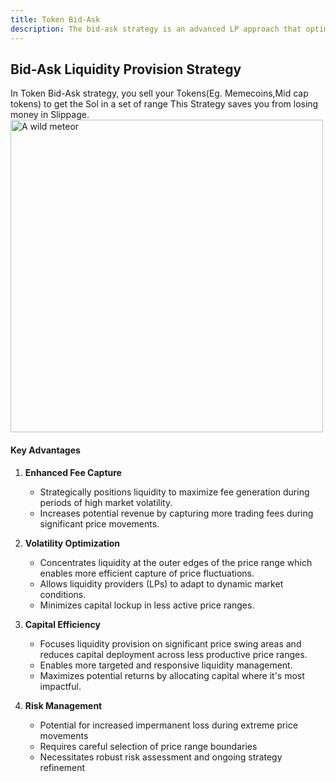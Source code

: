 ```yaml
---
title: Token Bid-Ask
description: The bid-ask strategy is an advanced LP approach that optimizes capital allocation by concentrating liquidity at the price range extremes, allowing for more effective handling of market volatility. ☄️
--- 
```


## Bid-Ask Liquidity Provision Strategy
<Callout> In Token Bid-Ask strategy, you sell your Tokens(Eg. Memecoins,Mid cap tokens) to get the Sol in a set of range</Callout>
This Strategy saves you from losing money in Slippage.
       <img src="../../../bid-ask-token.png" alt="A wild meteor" width="500" height="500"></img>

#### Key Advantages

1. **Enhanced Fee Capture**
    - Strategically positions liquidity to maximize fee generation during periods of high market volatility.
    - Increases potential revenue by capturing more trading fees during significant price movements.

2. **Volatility Optimization**
    - Concentrates liquidity at the outer edges of the price range which enables more efficient capture of price fluctuations.
    - Allows liquidity providers (LPs) to adapt to dynamic market conditions.
    - Minimizes capital lockup in less active price ranges.

3. **Capital Efficiency**
    - Focuses liquidity provision on significant price swing areas and reduces capital deployment across less productive price ranges.
    - Enables more targeted and responsive liquidity management.
    - Maximizes potential returns by allocating capital where it's most impactful.

4. **Risk Management**
    - Potential for increased impermanent loss during extreme price movements
    - Requires careful selection of price range boundaries
    - Necessitates robust risk assessment and ongoing strategy refinement